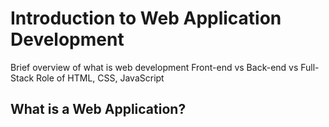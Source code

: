 # Introduction to Web Application Development

Brief overview of what is web development
Front-end vs Back-end vs Full-Stack
Role of HTML, CSS, JavaScript

## What is a Web Application?


<Slideshow file="/week1/slides" />
